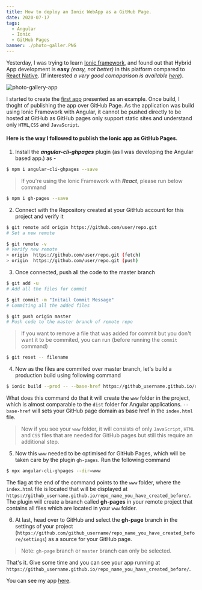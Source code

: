 ```yaml
---
title: How to deploy an Ionic WebApp as a GitHub Page.
date: 2020-07-17
tags:
  - Angular
  - Ionic
  - GitHub Pages
banner: ./photo-galler.PNG
---
```


Yesterday, I was trying to learn [Ionic framework](https://ionicframework.com/), and found out that Hybrid App development is **easy** *(easy, not better)* in this platform compared to [React Native](https://reactnative.dev/). (If interested *a very good comaparison is available [here](https://codeburst.io/react-native-vs-ionic-explained-a-step-by-step-evaluation-23975999887)*).

![photo-gallery-app](./photo-galler.PNG)

I started to create the [first app](https://ionicframework.com/docs/angular/your-first-app/) presented as an example. Once build, I thoght of publishing the app over GitHub Page. As the application was build using Ionic Framework with Angular, it cannot be pushed directly to be hosted at GitHub as GitHub pages only support static sites and understand only ```HTML```,```CSS``` and ```JavaScript```.


#### Here is the way I followed to publish the Ionic app as GitHub Pages. 

1. Install the ***angular-cli-ghpages*** plugin (as I was developing the Angular based app.)
as - 
```bash
$ npm i angular-cli-ghpages --save
```

> If you're using the Ionic Framework with ***React***, please run below command

```bash
$ npm i gh-pages --save
```

2. Connect with the Repository created at your GitHub account for this project and verify it

```bash
$ git remote add origin https://github.com/user/repo.git
# Set a new remote

$ git remote -v
# Verify new remote
> origin  https://github.com/user/repo.git (fetch)
> origin  https://github.com/user/repo.git (push)
```

3. Once connected, push all the code to the master branch 
```bash
$ git add -u
# Add all the files for commit

$ git commit -m "Initail Commit Message"
# Commiting all the added files

$ git push origin master
# Push code to the master branch of remote repo
```

> If you want to remove a file that was added for commit but you don't want it to be commited, you can run (before running the ```commit``` command)
```bash
$ git reset -- filename
```

4. Now as the files are commited over master branch, let's build a production build using following command
```bash
$ ionic build --prod -- --base-href https://github_username.github.io/repo_name_you_have_created_before/
```
What does this command do that it will create the ```www``` folder in the project, which is almost comparable to the ```dist``` folder for Angular applications. ```--base-href``` will sets your GitHub page domain as base href in the ```index.html``` file.

> Now if you see your ```www``` folder, it will consists of only ```JavaScript```, ```HTML``` and ```CSS``` files that are needed for GitHub pages but still this require an additional step.

5. Now this ```www``` needed to be optimised for GitHub Pages, which will be taken care by the plugin ```gh-pages```.
Run the following command
```bash
$ npx angular-cli-ghpages --dir=www
```

The flag at the end of the command points to the ```www``` folder, where the ```index.html``` file is located that will be displayed at ```https://github_username.github.io/repo_name_you_have_created_before/```. 
The plugin will create a branch called **gh-pages** in your remote project that contains all files which are located in your ```www``` folder.

6. At last, head over to GitHub and select the **gh-page** branch in the settings of your project (```https://github.com/github_username/repo_name_you_have_created_before/settings```) as a source for your GitHub page.

> Note: ```gh-page``` branch or ```master``` branch can only be selected.

That's it. Give some time and you can see your app running at ```https://github_username.github.io/repo_name_you_have_created_before/```.

You can see my app [here](https://mrgooglr.github.io/photo-gallery-angular/).
